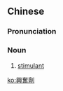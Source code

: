 {{also|兴奋剂}}
==Chinese==
{{zh-forms|s=兴奋剂|type=21}}

===Pronunciation===
{{zh-pron
|m=xīngfènjì
|c=hing1 fan5 zai1
|mn=hèng-hùn-che
|cat=n
}}

===Noun===
{{zh-noun}}

# [[stimulant]]

{{zh-cat|Medicine}}

[[ko:興奮劑]]